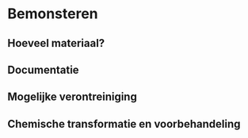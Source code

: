 # Bemonsteren {#bemonsteren}

## Hoeveel materiaal?

## Documentatie

## Mogelijke verontreiniging

## Chemische transformatie en voorbehandeling
